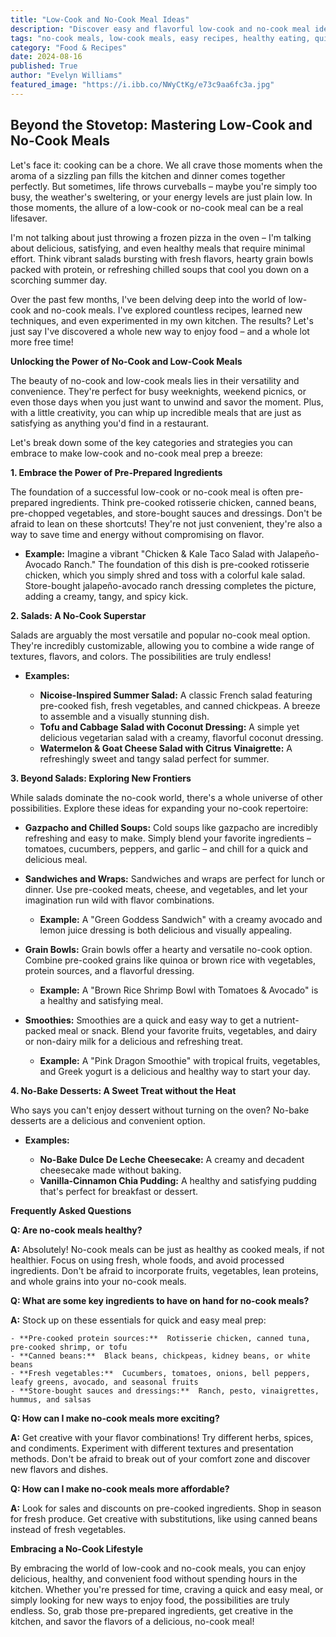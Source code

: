 ```yaml
---
title: "Low-Cook and No-Cook Meal Ideas"
description: "Discover easy and flavorful low-cook and no-cook meal ideas for busy weeknights or when you just want a break from the kitchen. Explore recipes for salads, grain bowls, chilled soups, and more, all using pre-prepared ingredients for maximum convenience."
tags: "no-cook meals, low-cook meals, easy recipes, healthy eating, quick meals, meal prep, time-saving, busy weeknights, salads, grain bowls, chilled soups, sandwiches, wraps, smoothies, desserts, vegetarian recipes"
category: "Food & Recipes"
date: 2024-08-16
published: True
author: "Evelyn Williams"
featured_image: "https://i.ibb.co/NWyCtKg/e73c9aa6fc3a.jpg"
---
```


##  Beyond the Stovetop: Mastering Low-Cook and No-Cook Meals

Let's face it: cooking can be a chore.  We all crave those moments when the aroma of a sizzling pan fills the kitchen and dinner comes together perfectly.  But sometimes, life throws curveballs – maybe you're simply too busy, the weather's sweltering, or your energy levels are just plain low. In those moments, the allure of a low-cook or no-cook meal can be a real lifesaver. 

I'm not talking about just throwing a frozen pizza in the oven – I'm talking about delicious, satisfying, and even healthy meals that require minimal effort.  Think vibrant salads bursting with fresh flavors, hearty grain bowls packed with protein, or refreshing chilled soups that cool you down on a scorching summer day. 

Over the past few months, I've been delving deep into the world of low-cook and no-cook meals.  I've explored countless recipes, learned new techniques, and even experimented in my own kitchen.  The results? Let's just say I've discovered a whole new way to enjoy food – and a whole lot more free time!

**Unlocking the Power of No-Cook and Low-Cook Meals**

The beauty of no-cook and low-cook meals lies in their versatility and convenience.  They're perfect for busy weeknights, weekend picnics, or even those days when you just want to unwind and savor the moment.  Plus, with a little creativity, you can whip up incredible meals that are just as satisfying as anything you'd find in a restaurant. 

Let's break down some of the key categories and strategies you can embrace to make low-cook and no-cook meal prep a breeze:

**1.  Embrace the Power of Pre-Prepared Ingredients**

The foundation of a successful low-cook or no-cook meal is often pre-prepared ingredients. Think pre-cooked rotisserie chicken, canned beans, pre-chopped vegetables, and store-bought sauces and dressings. Don't be afraid to lean on these shortcuts! They're not just convenient, they're also a way to save time and energy without compromising on flavor.

- **Example:** Imagine a vibrant "Chicken & Kale Taco Salad with Jalapeño-Avocado Ranch." The foundation of this dish is pre-cooked rotisserie chicken, which you simply shred and toss with a colorful kale salad.  Store-bought jalapeño-avocado ranch dressing completes the picture, adding a creamy, tangy, and spicy kick.  

**2.  Salads: A No-Cook Superstar**

Salads are arguably the most versatile and popular no-cook meal option. They're incredibly customizable, allowing you to combine a wide range of textures, flavors, and colors.  The possibilities are truly endless!

- **Examples:**

    - **Nicoise-Inspired Summer Salad:** A classic French salad featuring pre-cooked fish, fresh vegetables, and canned chickpeas.  A breeze to assemble and a visually stunning dish.
    - **Tofu and Cabbage Salad with Coconut Dressing:** A simple yet delicious vegetarian salad with a creamy, flavorful coconut dressing.  
    - **Watermelon & Goat Cheese Salad with Citrus Vinaigrette:** A refreshingly sweet and tangy salad perfect for summer. 

**3.  Beyond Salads: Exploring New Frontiers**

While salads dominate the no-cook world, there's a whole universe of other possibilities. Explore these ideas for expanding your no-cook repertoire:

- **Gazpacho and Chilled Soups:**  Cold soups like gazpacho are incredibly refreshing and easy to make.  Simply blend your favorite ingredients – tomatoes, cucumbers, peppers, and garlic – and chill for a quick and delicious meal.  

- **Sandwiches and Wraps:**  Sandwiches and wraps are perfect for lunch or dinner.  Use pre-cooked meats, cheese, and vegetables, and let your imagination run wild with flavor combinations.  

    - **Example:**  A "Green Goddess Sandwich" with a creamy avocado and lemon juice dressing is both delicious and visually appealing.

- **Grain Bowls:**  Grain bowls offer a hearty and versatile no-cook option.  Combine pre-cooked grains like quinoa or brown rice with vegetables, protein sources, and a flavorful dressing.  

    - **Example:**  A "Brown Rice Shrimp Bowl with Tomatoes & Avocado" is a healthy and satisfying meal.

- **Smoothies:**  Smoothies are a quick and easy way to get a nutrient-packed meal or snack.  Blend your favorite fruits, vegetables, and dairy or non-dairy milk for a delicious and refreshing treat.

    - **Example:**  A "Pink Dragon Smoothie" with tropical fruits, vegetables, and Greek yogurt is a delicious and healthy way to start your day.

**4.  No-Bake Desserts:  A Sweet Treat without the Heat**

Who says you can't enjoy dessert without turning on the oven?  No-bake desserts are a delicious and convenient option.

- **Examples:**

    - **No-Bake Dulce De Leche Cheesecake:**  A creamy and decadent cheesecake made without baking. 
    - **Vanilla-Cinnamon Chia Pudding:**  A healthy and satisfying pudding that's perfect for breakfast or dessert. 

**Frequently Asked Questions**

**Q: Are no-cook meals healthy?**

**A:**  Absolutely!  No-cook meals can be just as healthy as cooked meals, if not healthier.  Focus on using fresh, whole foods, and avoid processed ingredients.  Don't be afraid to incorporate fruits, vegetables, lean proteins, and whole grains into your no-cook meals.

**Q: What are some key ingredients to have on hand for no-cook meals?**

**A:**   Stock up on these essentials for quick and easy meal prep:

    - **Pre-cooked protein sources:**  Rotisserie chicken, canned tuna, pre-cooked shrimp, or tofu
    - **Canned beans:**  Black beans, chickpeas, kidney beans, or white beans
    - **Fresh vegetables:**  Cucumbers, tomatoes, onions, bell peppers, leafy greens, avocado, and seasonal fruits 
    - **Store-bought sauces and dressings:**  Ranch, pesto, vinaigrettes, hummus, and salsas

**Q:  How can I make no-cook meals more exciting?**

**A:**  Get creative with your flavor combinations!  Try different herbs, spices, and condiments.  Experiment with different textures and presentation methods.  Don't be afraid to break out of your comfort zone and discover new flavors and dishes.

**Q:  How can I make no-cook meals more affordable?**

**A:**  Look for sales and discounts on pre-cooked ingredients.  Shop in season for fresh produce.  Get creative with substitutions, like using canned beans instead of fresh vegetables.  

**Embracing a No-Cook Lifestyle**

By embracing the world of low-cook and no-cook meals, you can enjoy delicious, healthy, and convenient food without spending hours in the kitchen.  Whether you're pressed for time, craving a quick and easy meal, or simply looking for new ways to enjoy food, the possibilities are truly endless.  So, grab those pre-prepared ingredients, get creative in the kitchen, and savor the flavors of a delicious, no-cook meal!